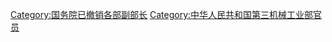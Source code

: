 [[Category:国务院已撤销各部副部长|Category:国务院已撤销各部副部长]]
[[Category:中华人民共和国第三机械工业部官员|Category:中华人民共和国第三机械工业部官员]]